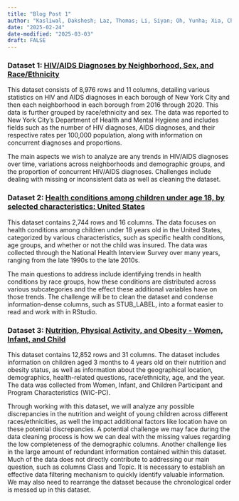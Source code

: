 ```yaml
---
title: "Blog Post 1"
author: "Kasliwal, Dakshesh; Laz, Thomas; Li, Siyan; Oh, Yunha; Xia, Chuancheng"
date: "2025-02-24"
date-modified: "2025-03-03"
draft: FALSE
---
```


### Dataset 1: [HIV/AIDS Diagnoses by Neighborhood, Sex, and Race/Ethnicity](https://data.cityofnewyork.us/Health/HIV-AIDS-Diagnoses-by-Neighborhood-Sex-and-Race-Et/ykvb-493p/about_data)

This dataset consists of 8,976 rows and 11 columns, detailing various statistics on HIV and AIDS diagnoses in each borough of New York City and then each neighborhood in each borough from 2016 through 2020. This data is further grouped by race/ethnicity and sex. The data was reported to New York City’s Department of Health and Mental Hygiene and includes fields such as the number of HIV diagnoses, AIDS diagnoses, and their respective rates per 100,000 population, along with information on concurrent diagnoses and proportions.

The main aspects we wish to analyze are any trends in HIV/AIDS diagnoses over time, variations across neighborhoods and demographic groups, and the proportion of concurrent HIV/AIDS diagnoses. Challenges include dealing with missing or inconsistent data as well as cleaning the dataset.

### Dataset 2: [Health conditions among children under age 18, by selected characteristics: United States](https://catalog.data.gov/dataset/health-conditions-among-children-under-age-18-by-selected-characteristics-united-states-53b56)

This dataset contains 2,744 rows and 16 columns. The data focuses on health conditions among children under 18 years old in the United States, categorized by various characteristics, such as specific health conditions, age groups, and whether or not the child was insured. The data was collected through the National Health Interview Survey over many years, ranging from the late 1990s to the late 2010s.

The main questions to address include identifying trends in health conditions by race groups, how these conditions are distributed across various subcategories and the effect these additional variables have on those trends. The challenge will be to clean the dataset and condense information-dense columns, such as STUB_LABEL, into a format easier to read and work with in RStudio.

### Dataset 3: [Nutrition, Physical Activity, and Obesity - Women, Infant, and Child](https://catalog.data.gov/dataset/nutrition-physical-activity-and-obesity-women-infant-and-child)

This dataset contains 12,852 rows and 31 columns. The dataset includes information on children aged 3 months to 4 years old on their nutrition and obesity status, as well as information about the geographical location, demographics, health-related questions, race/ethnicity, age, and the year. The data was collected from Women, Infant, and Children Participant and Program Characteristics (WIC-PC).

Through working with this dataset, we will analyze any possible discrepancies in the nutrition and weight of young children across different races/ethnicities, as well the impact additional factors like location have on these potential discrepancies. A potential challenge we may face during the data cleaning process is how we can deal with the missing values regarding the low completeness of the demographic columns. Another challenge lies in the large amount of redundant information contained within this dataset. Much of the data does not directly contribute to addressing our main question, such as columns Class and Topic. It is necessary to establish an effective data filtering mechanism to quickly identify valuable information. We may also need to rearrange the dataset because the chronological order is messed up in this dataset.
